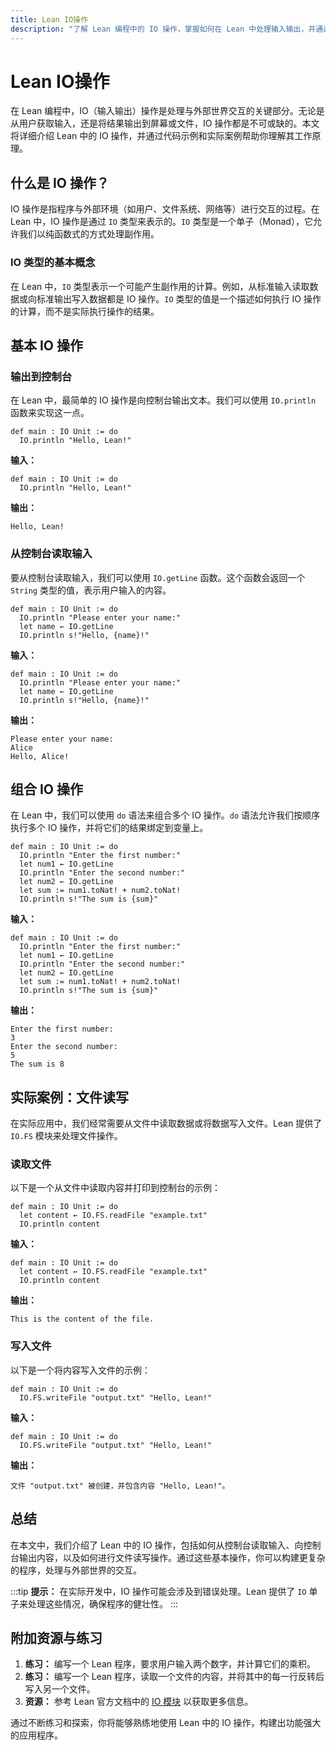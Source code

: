 ```yaml
---
title: Lean IO操作
description: "了解 Lean 编程中的 IO 操作，掌握如何在 Lean 中处理输入输出，并通过实际案例展示其应用场景。"
---
```


# Lean IO操作

在 Lean 编程中，IO（输入输出）操作是处理与外部世界交互的关键部分。无论是从用户获取输入，还是将结果输出到屏幕或文件，IO 操作都是不可或缺的。本文将详细介绍 Lean 中的 IO 操作，并通过代码示例和实际案例帮助你理解其工作原理。

## 什么是 IO 操作？

IO 操作是指程序与外部环境（如用户、文件系统、网络等）进行交互的过程。在 Lean 中，IO 操作是通过 `IO` 类型来表示的。`IO` 类型是一个单子（Monad），它允许我们以纯函数式的方式处理副作用。

### IO 类型的基本概念

在 Lean 中，`IO` 类型表示一个可能产生副作用的计算。例如，从标准输入读取数据或向标准输出写入数据都是 IO 操作。`IO` 类型的值是一个描述如何执行 IO 操作的计算，而不是实际执行操作的结果。

## 基本 IO 操作

### 输出到控制台

在 Lean 中，最简单的 IO 操作是向控制台输出文本。我们可以使用 `IO.println` 函数来实现这一点。

```lean
def main : IO Unit := do
  IO.println "Hello, Lean!"
```

**输入：**
```lean
def main : IO Unit := do
  IO.println "Hello, Lean!"
```

**输出：**
```
Hello, Lean!
```

### 从控制台读取输入

要从控制台读取输入，我们可以使用 `IO.getLine` 函数。这个函数会返回一个 `String` 类型的值，表示用户输入的内容。

```lean
def main : IO Unit := do
  IO.println "Please enter your name:"
  let name ← IO.getLine
  IO.println s!"Hello, {name}!"
```

**输入：**
```lean
def main : IO Unit := do
  IO.println "Please enter your name:"
  let name ← IO.getLine
  IO.println s!"Hello, {name}!"
```

**输出：**
```
Please enter your name:
Alice
Hello, Alice!
```

## 组合 IO 操作

在 Lean 中，我们可以使用 `do` 语法来组合多个 IO 操作。`do` 语法允许我们按顺序执行多个 IO 操作，并将它们的结果绑定到变量上。

```lean
def main : IO Unit := do
  IO.println "Enter the first number:"
  let num1 ← IO.getLine
  IO.println "Enter the second number:"
  let num2 ← IO.getLine
  let sum := num1.toNat! + num2.toNat!
  IO.println s!"The sum is {sum}"
```

**输入：**
```lean
def main : IO Unit := do
  IO.println "Enter the first number:"
  let num1 ← IO.getLine
  IO.println "Enter the second number:"
  let num2 ← IO.getLine
  let sum := num1.toNat! + num2.toNat!
  IO.println s!"The sum is {sum}"
```

**输出：**
```
Enter the first number:
3
Enter the second number:
5
The sum is 8
```

## 实际案例：文件读写

在实际应用中，我们经常需要从文件中读取数据或将数据写入文件。Lean 提供了 `IO.FS` 模块来处理文件操作。

### 读取文件

以下是一个从文件中读取内容并打印到控制台的示例：

```lean
def main : IO Unit := do
  let content ← IO.FS.readFile "example.txt"
  IO.println content
```

**输入：**
```lean
def main : IO Unit := do
  let content ← IO.FS.readFile "example.txt"
  IO.println content
```

**输出：**
```
This is the content of the file.
```

### 写入文件

以下是一个将内容写入文件的示例：

```lean
def main : IO Unit := do
  IO.FS.writeFile "output.txt" "Hello, Lean!"
```

**输入：**
```lean
def main : IO Unit := do
  IO.FS.writeFile "output.txt" "Hello, Lean!"
```

**输出：**
```
文件 "output.txt" 被创建，并包含内容 "Hello, Lean!"。
```

## 总结

在本文中，我们介绍了 Lean 中的 IO 操作，包括如何从控制台读取输入、向控制台输出内容，以及如何进行文件读写操作。通过这些基本操作，你可以构建更复杂的程序，处理与外部世界的交互。

:::tip
**提示：** 在实际开发中，IO 操作可能会涉及到错误处理。Lean 提供了 `IO` 单子来处理这些情况，确保程序的健壮性。
:::

## 附加资源与练习

1. **练习：** 编写一个 Lean 程序，要求用户输入两个数字，并计算它们的乘积。
2. **练习：** 编写一个 Lean 程序，读取一个文件的内容，并将其中的每一行反转后写入另一个文件。
3. **资源：** 参考 Lean 官方文档中的 [IO 模块](https://leanprover.github.io/lean4/doc/io.html) 以获取更多信息。

通过不断练习和探索，你将能够熟练地使用 Lean 中的 IO 操作，构建出功能强大的应用程序。